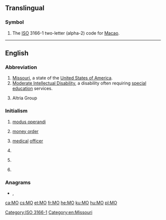 {{also|Appendix:Variations of "mo"}}
==Translingual==

===Symbol===
{{head|mul|symbol}}
# The [[ISO]] 3166-1 two-letter (alpha-2) code for [[Macao]].

[[Category:ISO 3166-1]]
[[Category:en:Missouri]]

----

==English==

===Abbreviation===
{{rfc-header|Abbreviation}}
{{en-abbr}}

# [[Missouri]], a state of the [[United States of America]].
# [[Moderate Intellectual Disability]], a disability often requiring [[special education]] services.
# {{label|en|stock symbol}} Altria Group

===Initialism===
{{rfc-header|Initialism}}
{{en-initialism}}

# [[modus operandi]]
# {{label|en|banking}} [[money order]]
# {{label|en|military}} [[medical]] [[officer]] {{qualifier|British army}}
# {{label|en|dentistry}} {{initialism of|[[mesio]] [[occlusal]]|lang=en}}
# {{label|en|chemistry}} {{initialism of|molecular orbital|lang=en}}
# {{label|en|Judaism}} {{w|Modern Orthodox}}

===Anagrams===
* {{l|en|om}}, {{l|en|O.M.}}

{{catlangcode|en|States of the United States}}

[[ca:MO]]
[[cs:MO]]
[[et:MO]]
[[fr:MO]]
[[he:MO]]
[[ku:MO]]
[[hu:MO]]
[[pl:MO]]